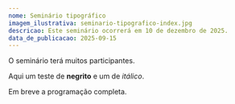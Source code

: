 ```yaml
---
nome: Seminário tipográfico
imagem_ilustrativa: seminario-tipografico-index.jpg
descricao: Este seminário ocorrerá em 10 de dezembro de 2025.
data_de_publicacao: 2025-09-15
---
```


O seminário terá muitos participantes.

Aqui um teste de **negrito** e um de _itálico_.

Em breve a programação completa.
